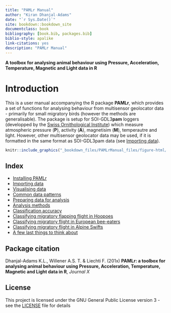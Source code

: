 ```yaml
--- 
title: "PAMLr Manual"
author: "Kiran Dhanjal-Adams"
date: "`r Sys.Date()`"
site: bookdown::bookdown_site
documentclass: book
bibliography: [book.bib, packages.bib]
biblio-style: apalike
link-citations: yes
description: "PAMLr Manual"
---
```


**A toolbox for analysing animal behaviour using Pressure, Acceleration, Temperature, Magnetic and Light data in R**




# Introduction

This is a user manual accompanying the R package **PAMLr**, which provides a set of functions for analysing behaviour from multisensor geolocator data - primarily for small migratory birds (however the methods are generalisable). The package is setup for SOI-GDL3**pam** loggers (developped by the [Swiss Ornithological Institute](www.vogelwarte.ch/en)) which measure atmospheric pressure (**P**), activity (**A**), magnetisim (**M**), temperautre and light. However, other multisensor geolocator data may be used, if it is formatted in the same format as SOI-GDL3pam data (see [Importing data](#import)).



```r
knitr::include_graphics("_bookdown_files/PAMLrManual_files/figure-html/PAM-logger.png")
```


## Index

* [Installing PAMLr](#install)
* [Importing data](#import)
* [Visualising data](#dataviz)
* [Common data patterns](#patterns)
* [Preparing data for analysis](#dataprep)
* [Analysis methods](#method)
* [Classification accuracy](#accuracy)
* [Classifying migratory flapping flight in Hoopoes](#flapping)
* [Classifying migratory flight in European bee-eaters](#soar)
* [Classifying migratory flight in Alpine Swifts](#swift)
* [A few last things to think about](#outook)

## Package citation

Dhanjal-Adams K.L., Willener A.S. T. & Liechti F. (201x) **PAMLr: a toolbox for analysing animal behaviour using Pressure, Acceleration, Temperature, Magnetic and Light data in R**, *Journal X*

## License

This project is licensed under the GNU General Public License version 3 - see the [LICENSE](https://github.com/KiranLDA/PAMLr/blob/master/LICENSE) file for details

